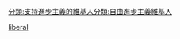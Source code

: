 {{Userbox-2
  |border-c = #000000
  |border-s = 1
  |id1-c    = #FFFFFF
  |id1-s    = 12
  |id1-fc   = #FFFFFF
  |id2-c    = #FFFFFF
  |id2-s    = 12
  |id2-fc   = #FFFFFF
  |info-c   = #DC143C
  |info-s   = 8
  |info-fc  = #FFFF
  |id1      = [[File:Yellow flag waving.svg|40px]]
  |id2      = [[File:Purple flag waving.svg|40px]]
  |info     = 這個用戶是{{link-en|自由進步主義|Liberal-Progressive}}者或同時支持[[自由主義]]和[[進步主義]]
  |nocat    = {{{nocat|}}}
}}<includeonly>[[Category:维基自由主义者|{{PAGENAME}}]][[分類:支持進步主義的維基人]][[分類:自由進步主義維基人]]</includeonly>
<noinclude>
[[Category:政治主張用戶框模板|liberal]]
</noinclude>
